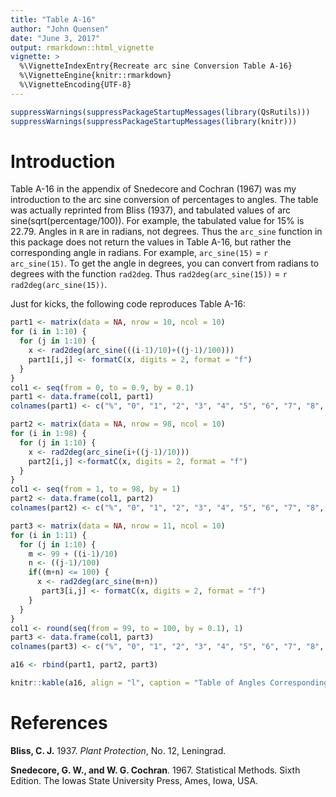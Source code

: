 ```yaml
---
title: "Table A-16"
author: "John Quensen"
date: "June 3, 2017"
output: rmarkdown::html_vignette
vignette: >
  %\VignetteIndexEntry{Recreate arc sine Conversion Table A-16}
  %\VignetteEngine{knitr::rmarkdown}
  %\VignetteEncoding{UTF-8}
---
```


```r
suppressWarnings(suppressPackageStartupMessages(library(QsRutils)))
suppressWarnings(suppressPackageStartupMessages(library(knitr)))
```


# Introduction

Table A-16 in the appendix of Snedecore and Cochran (1967) was my introduction to the arc sine conversion of percentages to angles. The table was actually reprinted from Bliss (1937), and tabulated values of arc sine(sqrt(percentage/100)). For example, the tabulated value for 15% is 22.79. Angles in `R` are in radians, not degrees. Thus the `arc_sine` function in this package does not return the values in Table A-16, but rather the corresponding angle in radians. For example, `arc_sine(15)` =  `r arc_sine(15)`. To get the angle in degrees, you can convert from radians to degrees with the function `rad2deg`. Thus `rad2deg(arc_sine(15))` = `r rad2deg(arc_sine(15))`.  

Just for kicks, the following code reproduces Table A-16:  

```r
part1 <- matrix(data = NA, nrow = 10, ncol = 10)
for (i in 1:10) {
  for (j in 1:10) {
    x <- rad2deg(arc_sine(((i-1)/10)+((j-1)/100)))
    part1[i,j] <- formatC(x, digits = 2, format = "f")
  }
}
col1 <- seq(from = 0, to = 0.9, by = 0.1)
part1 <- data.frame(col1, part1)
colnames(part1) <- c("%", "0", "1", "2", "3", "4", "5", "6", "7", "8", "9")

part2 <- matrix(data = NA, nrow = 98, ncol = 10)
for (i in 1:98) {
  for (j in 1:10) {
    x <- rad2deg(arc_sine(i+((j-1)/10)))
    part2[i,j] <-formatC(x, digits = 2, format = "f")
  }
}
col1 <- seq(from = 1, to = 98, by = 1)
part2 <- data.frame(col1, part2)
colnames(part2) <- c("%", "0", "1", "2", "3", "4", "5", "6", "7", "8", "9")

part3 <- matrix(data = NA, nrow = 11, ncol = 10)
for (i in 1:11) {
  for (j in 1:10) {
    m <- 99 + ((i-1)/10)
    n <- ((j-1)/100)
    if((m+n) <= 100) {
      x <- rad2deg(arc_sine(m+n))
       part3[i,j] <- formatC(x, digits = 2, format = "f")
    }
  }
}
col1 <- round(seq(from = 99, to = 100, by = 0.1), 1)
part3 <- data.frame(col1, part3)
colnames(part3) <- c("%", "0", "1", "2", "3", "4", "5", "6", "7", "8", "9")

a16 <- rbind(part1, part2, part3)

knitr::kable(a16, align = "l", caption = "Table of Angles Corresponding to Percentages, after Bliss(1937).")
```

# References

**Bliss, C. J.** 1937. *Plant Protection*, No. 12, Leningrad.  

**Snedecore, G. W., and W. G. Cochran**. 1967. Statistical Methods. Sixth Edition. The Iowas State University Press, Ames, Iowa, USA.
